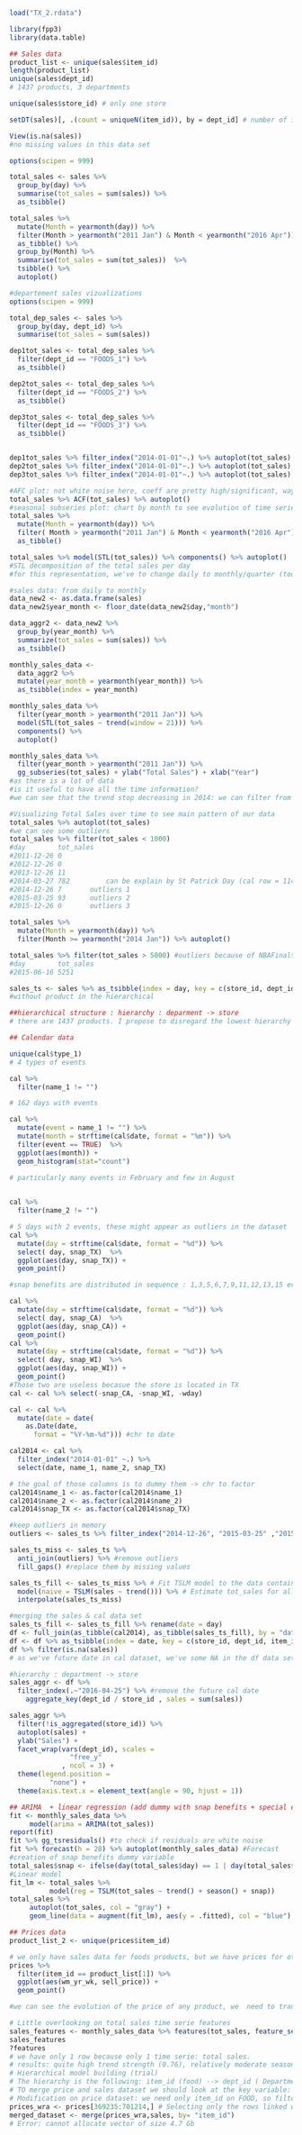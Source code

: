 
```r
load("TX_2.rdata")
```

```r
library(fpp3)
library(data.table)

## Sales data
product_list <- unique(sales$item_id) 
length(product_list)
unique(sales$dept_id)
# 1437 products, 3 departments

unique(sales$store_id) # only one store

setDT(sales)[, .(count = uniqueN(item_id)), by = dept_id] # number of items per department

View(is.na(sales))
#no missing values in this data set
```

```r
options(scipen = 999)

total_sales <- sales %>%
  group_by(day) %>%
  summarise(tot_sales = sum(sales)) %>%
  as_tsibble()

total_sales %>%
  mutate(Month = yearmonth(day)) %>%
  filter(Month > yearmonth("2011 Jan") & Month < yearmonth("2016 Apr")) %>%
  as_tibble() %>%
  group_by(Month) %>%
  summarise(tot_sales = sum(tot_sales))  %>%
  tsibble() %>%
  autoplot()
```

```r
#departement sales vizualizations
options(scipen = 999)

total_dep_sales <- sales %>%
  group_by(day, dept_id) %>%
  summarise(tot_sales = sum(sales))

dep1tot_sales <- total_dep_sales %>%
  filter(dept_id == "FOODS_1") %>%
  as_tsibble()

dep2tot_sales <- total_dep_sales %>%
  filter(dept_id == "FOODS_2") %>%
  as_tsibble()

dep3tot_sales <- total_dep_sales %>%
  filter(dept_id == "FOODS_3") %>%
  as_tsibble()


dep1tot_sales %>% filter_index("2014-01-01"~.) %>% autoplot(tot_sales)
dep2tot_sales %>% filter_index("2014-01-01"~.) %>% autoplot(tot_sales)
dep3tot_sales %>% filter_index("2014-01-01"~.) %>% autoplot(tot_sales)
```


```r
#AFC plot: not white noise here, coeff are pretty high/significant, way above confidence interval most of the time: seems to have a strong pattern/seasonality
total_sales %>% ACF(tot_sales) %>% autoplot()
#seasonal subseries plot: chart by month to see evolution of time series during the years for a particular month
total_sales %>%
  mutate(Month = yearmonth(day)) %>%
  filter( Month > yearmonth("2011 Jan") & Month < yearmonth("2016 Apr") ) %>%
  as_tibble()
```

```r
total_sales %>% model(STL(tot_sales)) %>% components() %>% autoplot()
#STL decomposition of the total sales per day
#for this representation, we've to change daily to monthly/quarter (too noisy)

#sales data: from daily to monthly
data_new2 <- as.data.frame(sales)
data_new2$year_month <- floor_date(data_new2$day,"month")

data_aggr2 <- data_new2 %>%
  group_by(year_month) %>%
  summarize(tot_sales = sum(sales)) %>% 
  as_tsibble()

monthly_sales_data <-
  data_aggr2 %>%
  mutate(year_month = yearmonth(year_month)) %>%
  as_tsibble(index = year_month)

monthly_sales_data %>%
  filter(year_month > yearmonth("2011 Jan")) %>% 
  model(STL(tot_sales ~ trend(window = 21))) %>%
  components() %>%
  autoplot()

monthly_sales_data %>%
  filter(year_month > yearmonth("2011 Jan")) %>%
  gg_subseries(tot_sales) + ylab("Total Sales") + xlab("Year")
#as there is a lot of data
#is it useful to have all the time information?
#we can see that the trend stop decreasing in 2014: we can filter from this date
```

```r
#Visualizing Total Sales over time to see main pattern of our data
total_sales %>% autoplot(tot_sales)
#we can see some outliers
total_sales %>% filter(tot_sales < 1000)
#day        tot_sales
#2011-12-26	0			
#2012-12-26	0
#2013-12-26	11
#2014-03-27	782			can be explain by St Patrick Day (cal row = 1144)
#2014-12-26	7       outliers 1
#2015-03-25	93      outliers 2
#2015-12-26	0       outliers 3

total_sales %>%
  mutate(Month = yearmonth(day)) %>%
  filter(Month >= yearmonth("2014 Jan")) %>% autoplot()

total_sales %>% filter(tot_sales > 5000) #outliers because of NBAFinalsEnd (row 1600 in the cal data)
#day        tot_sales
#2015-06-16	5251	
```

```r
sales_ts <- sales %>% as_tsibble(index = day, key = c(store_id, dept_id, item_id)) %>% filter_index("2014-01-01"~.)
#without product in the hierarchical

##hierarchical structure : hierarchy : deparment -> store
# there are 1437 products. I propose to disregard the lowest hierarchy (the products) because too much products ? Maybe concentrate ourselves on the top 5 selling products?
```

```r
## Calendar data

unique(cal$type_1) 
# 4 types of events

cal %>%
  filter(name_1 != "") 

# 162 days with events

cal %>%
  mutate(event = name_1 != "") %>%
  mutate(month = strftime(cal$date, format = "%m")) %>%
  filter(event == TRUE)  %>%
  ggplot(aes(month)) +
  geom_histogram(stat="count")

# particularly many events in February and few in August
  

cal %>%
  filter(name_2 != "") 

# 5 days with 2 events, these might appear as outliers in the dataset
cal %>%
  mutate(day = strftime(cal$date, format = "%d")) %>%
  select( day, snap_TX)  %>%
  ggplot(aes(day, snap_TX)) +
  geom_point() 

#snap benefits are distributed in sequence : 1,3,5,6,7,9,11,12,13,15 every month throughout the data set

cal %>%
  mutate(day = strftime(cal$date, format = "%d")) %>%
  select( day, snap_CA)  %>%
  ggplot(aes(day, snap_CA)) +
  geom_point()
cal %>%
  mutate(day = strftime(cal$date, format = "%d")) %>%
  select( day, snap_WI)  %>%
  ggplot(aes(day, snap_WI)) +
  geom_point() 
#Those two are useless becasue the store is located in TX
cal <- cal %>% select(-snap_CA, -snap_WI, -wday)
```

```r
cal <- cal %>% 
  mutate(date = date(
    as.Date(date,
      format = "%Y-%m-%d"))) #chr to date

cal2014 <- cal %>%
  filter_index("2014-01-01" ~.) %>%
  select(date, name_1, name_2, snap_TX)

# the goal of those columns is to dummy them -> chr to factor
cal2014$name_1 <- as.factor(cal2014$name_1) 
cal2014$name_2 <- as.factor(cal2014$name_2)
cal2014$snap_TX <- as.factor(cal2014$snap_TX)
```

```r
#keep outliers in memory
outliers <- sales_ts %>% filter_index("2014-12-26", "2015-03-25" ,"2015-12-26")
```

```r
sales_ts_miss <- sales_ts %>% 
  anti_join(outliers) %>% #remove outliers
  fill_gaps() #replace them by missing values

sales_ts_fill <- sales_ts_miss %>% # Fit TSLM model to the data containing missing values
  model(naive = TSLM(sales ~ trend())) %>% # Estimate tot_sales for all periods
  interpolate(sales_ts_miss) 
```

```r
#merging the sales & cal data set
sales_ts_fill <- sales_ts_fill %>% rename(date = day)
df <- full_join(as_tibble(cal2014), as_tibble(sales_ts_fill), by = "date")
df <- df %>% as_tsibble(index = date, key = c(store_id, dept_id, item_id))
df %>% filter(is.na(sales))
# as we've future date in cal dataset, we've some NA in the df data set
```

```r
#hierarchy : department -> store
sales_aggr <- df %>%
  filter_index(.~"2016-04-25") %>% #remove the future cal date
    aggregate_key(dept_id / store_id , sales = sum(sales)) 

sales_aggr %>%
  filter(!is_aggregated(store_id)) %>%
  autoplot(sales) +
  ylab("Sales") +
  facet_wrap(vars(dept_id), scales =
               "free_y"
             , ncol = 3) +
  theme(legend.position =
          "none") +
  theme(axis.text.x = element_text(angle = 90, hjust = 1))
```

```r
## ARIMA  + linear regression (add dummy with snap benefits + special events)
fit <- monthly_sales_data %>% 
     model(arima = ARIMA(tot_sales))
report(fit)
fit %>% gg_tsresiduals() #to check if residuals are white noise
fit %>% forecast(h = 28) %>% autoplot(monthly_sales_data) #Forecast
#creation of snap benefits dummy variable
total_sales$snap <- ifelse(day(total_sales$day) == 1 | day(total_sales$day) == 3 | day(total_sales$day) == 5 | day(total_sales$day) == 6 | day(total_sales$day) == 7 | day(total_sales$day) == 9 | day(total_sales$day) == 11 |  day(total_sales$day) == 12 | day(total_sales$day) == 13 | day(total_sales$day) == 15, "TRUE", "FALSE") #or O and 1
#Linear model
fit_lm <- total_sales %>%
          model(reg = TSLM(tot_sales ~ trend() + season() + snap))
total_sales %>%
     autoplot(tot_sales, col = "gray") +
     geom_line(data = augment(fit_lm), aes(y = .fitted), col = "blue") #too compact, should make it wider so that can interpret it better, or maybe plot is not correct ?
```

```r
## Prices data
product_list_2 <- unique(prices$item_id)

# we only have sales data for foods products, but we have prices for other products 
prices %>%
  filter(item_id == product_list[1]) %>%
  ggplot(aes(wm_yr_wk, sell_price)) +
  geom_point()

#we can see the evolution of the price of any product, we  need to transform the wm_yr_wk variable to get a continuous time variable
```

```r
# Little overlooking on total sales time serie features
sales_features <- monthly_sales_data %>% features(tot_sales, feature_set(pkgs = "feasts"))
sales_features
?features
# we have only 1 row because only 1 time serie: total sales.
# results: quite high trend strength (0.76), relatively moderate seasonality strenght (0.48)....
# Hierarchical model building (trial)
# The hierarchy is the following: item_id (food) --> dept_id ( Department) --> store_id (store), Actually we only have one store: TX_2 for the hierarchical building should we keep it or not? (probably not, question to ask)
# TO merge price and sales dataset we should look at the key variable: item_id
# Modification on price dataset: we need only item_id on FOOD, so filter on that
prices_wra <- prices[369235:701214,] # Selecting only the rows linked with FOODS products.
merged_dataset <- merge(prices_wra,sales, by= "item_id")
# Error: cannot allocate vector of size 4.7 Gb
```




